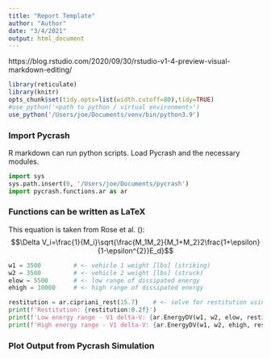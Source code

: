 ```yaml
---
title: "Report Template"
author: "Author"
date: "3/4/2021"
output: html_document
---
```


https://blog.rstudio.com/2020/09/30/rstudio-v1-4-preview-visual-markdown-editing/


```r
library(reticulate)
library(knitr)
opts_chunk$set(tidy.opts=list(width.cutoff=80),tidy=TRUE)
#use_python('<path to python / virtual environment>')
use_python('/Users/joe/Documents/venv/bin/python3.9')
```


### Import Pycrash
R markdown can run python scripts. Load Pycrash and the necessary modules. 
```python
import sys
sys.path.insert(0, '/Users/joe/Documents/pycrash')
import pycrash.functions.ar as ar
```

### Functions can be written as LaTeX
This equation is taken from Rose et al. ():
$$\Delta V_i=\frac{1}{M_i}\sqrt{\frac{M_1M_2}{M_1+M_2}2\frac{1+\epsilon}{1-\epsilon^{2}}E_d}$$


```python
w1 = 3500         # <- vehicle 1 weight [lbs] (striking)
w2 = 3500         # <- vehicle 2 weight [lbs] (struck)
elow = 5500       # <- low range of dissipated energy
ehigh = 10000     # <- high range of dissipated energy

restitution = ar.cipriani_rest(15.7)    # <- solve for restitution using Cipriani et al. (2002) fit
print(f'Restitution: {restitution:0.2f}')
print(f'Low energy range - V1 delta-V: {ar.EnergyDV(w1, w2, elow, restitution)[0]:0.1f} mph, V2 delta-V: {ar.EnergyDV(w1, w2, elow, restitution)[1]:0.1f} mph')
print(f'High energy range - V1 delta-V: {ar.EnergyDV(w1, w2, ehigh, restitution)[0]:0.1f} mph, V2 delta-V: {ar.EnergyDV(w1, w2, ehigh, restitution)[1]:0.1f} mph')
```

### Plot Output from Pycrash Simulation





